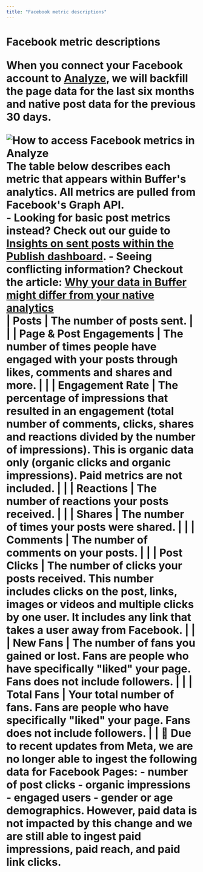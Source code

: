 ```yaml
---
title: "Facebook metric descriptions"
---
```


# Facebook metric descriptions <a href="javascript:window.print()" class="printArticle" title="Print this article" aria-label="Print this Article"><i class="icon-print"></i></a> <p>When you connect your Facebook account to [Analyze](https://analyze.buffer.com), we will backfill the page data for the last six months and native post data for the previous 30 days.</p> ![How to access Facebook metrics in Analyze](//d33v4339jhl8k0.cloudfront.net/docs/assets/64cb6cf86d4a3e191f237e66/images/668edaa7e1989867dceff0e7/file-Lp2kemaWau.jpg) The table below describes each metric that appears within Buffer's analytics. All metrics are pulled from Facebook's Graph API. <div class="callout-blue"> - Looking for basic post metrics instead? Check out our guide to [Insights on sent posts within the Publish dashboard](https://support.buffer.com//support.buffer.com/article/517-insights-on-shared-posts-within-your-publishing-dashboard).</li> - Seeing conflicting information? Checkout the article: [Why your data in Buffer might differ from your native analytics](https://buffer.helpscoutdocs.com/article/525-why-your-data-in-buffer-might-differ-from-your-native-analytics)</li> </div> | **Posts** | The number of posts sent. | | | **Page & Post Engagements** | The number of times people have engaged with your posts through likes, comments and shares and more. | | | **Engagement Rate** | The percentage of impressions that resulted in an engagement (total number of comments, clicks, shares and reactions divided by the number of impressions). This is organic data only (organic clicks and organic impressions). Paid metrics are not included. | | | **Reactions** | The number of reactions your posts received. | | | **Shares** | The number of times your posts were shared. | | | **Comments** | The number of comments on your posts. | | | **Post Clicks** | The number of clicks your posts received. This number includes clicks on the post, links, images or videos and multiple clicks by one user. It includes any link that takes a user away from Facebook. | | | **New Fans** | The number of fans you gained or lost. Fans are people who have specifically "liked" your page. Fans does not include followers. | | | **Total Fans** | Your total number of fans. Fans are people who have specifically "liked" your page. Fans does not include followers. | | 📝 Due to recent updates from Meta, we are no longer able to ingest the following data for Facebook Pages: - number of post clicks - organic impressions - engaged users - gender or age demographics. However, paid data is not impacted by this change and we are still able to ingest paid impressions, paid reach, and paid link clicks.
